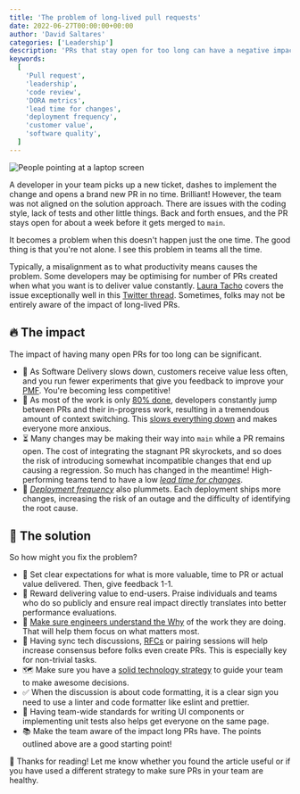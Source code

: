 ```yaml
---
title: 'The problem of long-lived pull requests'
date: 2022-06-27T00:00:00+00:00
author: 'David Saltares'
categories: ['Leadership']
description: 'PRs that stay open for too long can have a negative impact on team velocity, value delivered, stress levels and software quality. In this article I cover ways to make sure PRs do not stagnate while maintaining quality and velocity'
keywords:
  [
    'Pull request',
    'leadership',
    'code review',
    'DORA metrics',
    'lead time for changes',
    'deployment frequency',
    'customer value',
    'software quality',
  ]
---
```


![People pointing at a laptop screen](/img/code-review.jpg 'By John Schnobrich on Unsplash')

A developer in your team picks up a new ticket, dashes to implement the change and opens a brand new PR in no time. Brilliant! However, the team was not aligned on the solution approach. There are issues with the coding style, lack of tests and other little things. Back and forth ensues, and the PR stays open for about a week before it gets merged to `main`.

It becomes a problem when this doesn't happen just the one time. The good thing is that you're not alone. I see this problem in teams all the time.

Typically, a misalignment as to what productivity means causes the problem. Some developers may be optimising for number of PRs created when what you want is to deliver value constantly. [Laura Tacho](https://lauratacho.com/blog) covers the issue exceptionally well in this [Twitter thread](https://twitter.com/rhein_wein/status/1536351600620425216). Sometimes, folks may not be entirely aware of the impact of long-lived PRs.

## 🔥 The impact

The impact of having many open PRs for too long can be significant.

- 💸 As Software Delivery slows down, customers receive value less often, and you run fewer experiments that give you feedback to improve your [PMF](https://en.wikipedia.org/wiki/Product/market_fit). You're becoming less competitive!
- 🥵 As most of the work is only [80% done](https://www.simplethread.com/the-10x-programmer-myth/), developers constantly jump between PRs and their in-progress work, resulting in a tremendous amount of context switching. This [slows everything down](https://pacohq.com/blog/guide/the-high-price-of-context-switching-for-developers/) and makes everyone more anxious.
- ⏳ Many changes may be making their way into `main` while a PR remains open. The cost of integrating the stagnant PR skyrockets, and so does the risk of introducing somewhat incompatible changes that end up causing a regression. So much has changed in the meantime! High-performing teams tend to have a low [_lead time for changes_](https://cloud.google.com/blog/products/devops-sre/using-the-four-keys-to-measure-your-devops-performance).
- 🚢 *[Deployment frequency](https://cloud.google.com/blog/products/devops-sre/using-the-four-keys-to-measure-your-devops-performance)* also plummets. Each deployment ships more changes, increasing the risk of an outage and the difficulty of identifying the root cause.

## 🧯 The solution

So how might you fix the problem?

- 🎯 Set clear expectations for what is more valuable, time to PR or actual value delivered. Then, give feedback 1-1.
- 🥇 Reward delivering value to end-users. Praise individuals and teams who do so publicly and ensure real impact directly translates into better performance evaluations.
- 🤔 [Make sure engineers understand the Why](/help-engineers-understand-the-why/) of the work they are doing. That will help them focus on what matters most.
- 💬 Having sync tech discussions, [RFCs](https://en.wikipedia.org/wiki/Request_for_Comments) or pairing sessions will help increase consensus before folks even create PRs. This is especially key for non-trivial tasks.
- 🗺️ Make sure you have a [solid technology strategy](/series/technology-strategy/) to guide your team to make awesome decisions.
- ✅ When the discussion is about code formatting, it is a clear sign you need to use a linter and code formatter like eslint and prettier.
- 🧭 Having team-wide standards for writing UI components or implementing unit tests also helps get everyone on the same page.
- 📚 Make the team aware of the impact long PRs have. The points outlined above are a good starting point!

🙌 Thanks for reading! Let me know whether you found the article useful or if you have used a different strategy to make sure PRs in your team are healthy.
